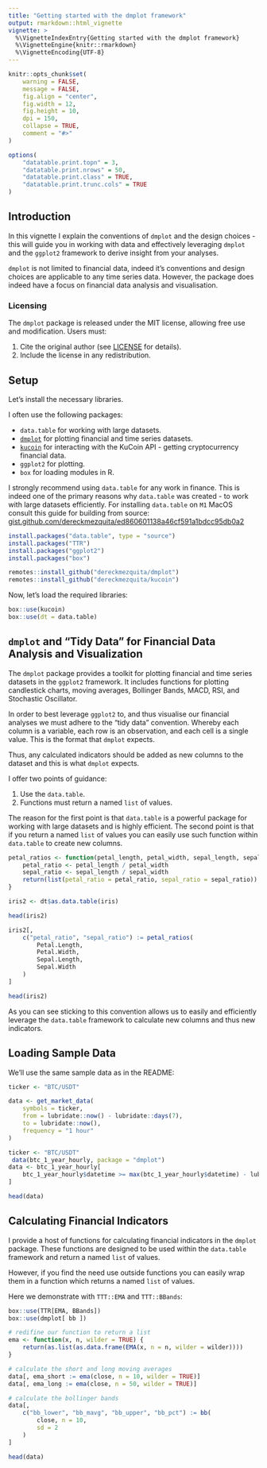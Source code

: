 ```yaml
---
title: "Getting started with the dmplot framework"
output: rmarkdown::html_vignette
vignette: >
  %\VignetteIndexEntry{Getting started with the dmplot framework}
  %\VignetteEngine{knitr::rmarkdown}
  %\VignetteEncoding{UTF-8}
---
```


```r
knitr::opts_chunk$set(
    warning = FALSE,
    message = FALSE,
    fig.align = "center",
    fig.width = 12,
    fig.height = 10,
    dpi = 150,
    collapse = TRUE,
    comment = "#>"
)

options(
    "datatable.print.topn" = 3,
    "datatable.print.nrows" = 50,
    "datatable.print.class" = TRUE,
    "datatable.print.trunc.cols" = TRUE
)
```

## Introduction

In this vignette I explain the conventions of `dmplot` and the design choices - this will guide you in working with data and effectively leveraging `dmplot` and the `ggplot2` framework to derive insight from your analyses.

`dmplot` is not limited to financial data, indeed it's conventions and design choices are applicable to any time series data. However, the package does indeed have a focus on financial data analysis and visualisation.

### Licensing

The `dmplot` package is released under the MIT license, allowing free use and modification. Users must:

1. Cite the original author (see [LICENSE](https://dereckmezquita.github.io/dmplot/LICENSE-text.html) for details).
2. Include the license in any redistribution.

## Setup

Let's install the necessary libraries.

I often use the following packages:

- `data.table` for working with large datasets.
- [`dmplot`](https://github.com/dereckmezquita/dmplot) for plotting financial and time series datasets.
- [`kucoin`](https://github.com/dereckmezquita/kucoin) for interacting with the KuCoin API - getting cryptocurrency financial data.
- `ggplot2` for plotting.
- `box` for loading modules in R.

I strongly recommend using `data.table` for any work in finance. This is indeed one of the primary reasons why `data.table` was created - to work with large datasets efficiently. For installing `data.table` on `M1` MacOS consult this guide for building from source: [gist.github.com/dereckmezquita/ed860601138a46cf591a1bdcc95db0a2](https://gist.github.com/dereckmezquita/ed860601138a46cf591a1bdcc95db0a2)

```r
install.packages("data.table", type = "source")
install.packages("TTR")
install.packages("ggplot2")
install.packages("box")

remotes::install_github("dereckmezquita/dmplot")
remotes::install_github("dereckmezquita/kucoin")
```

Now, let's load the required libraries:

```r
box::use(kucoin)
box::use(dt = data.table)
```

## `dmplot` and "Tidy Data" for Financial Data Analysis and Visualization

The `dmplot` package provides a toolkit for plotting financial and time series datasets in the `ggplot2` framework. It includes functions for plotting candlestick charts, moving averages, Bollinger Bands, MACD, RSI, and Stochastic Oscillator.

In order to best leverage `ggplot2` to, and thus visualise our financial analyses we must adhere to the "tidy data" convention. Whereby each column is a variable, each row is an observation, and each cell is a single value. This is the format that `dmplot` expects.

Thus, any calculated indicators should be added as new columns to the dataset and this is what `dmplot` expects. 

I offer two points of guidance:

1. Use the `data.table`.
1. Functions must return a named `list` of values.

The reason for the first point is that `data.table` is a powerful package for working with large datasets and is highly efficient. The second point is that if you return a named `list` of values you can easily use such function within `data.table` to create new columns.

```r
petal_ratios <- function(petal_length, petal_width, sepal_length, sepal_width) {
    petal_ratio <- petal_length / petal_width
    sepal_ratio <- sepal_length / sepal_width
    return(list(petal_ratio = petal_ratio, sepal_ratio = sepal_ratio))
}

iris2 <- dt$as.data.table(iris)

head(iris2)

iris2[,
    c("petal_ratio", "sepal_ratio") := petal_ratios(
        Petal.Length,
        Petal.Width,
        Sepal.Length,
        Sepal.Width
    )
]

head(iris2)
```

As you can see sticking to this convention allows us to easily and efficiently leverage the `data.table` framework to calculate new columns and thus new indicators.

## Loading Sample Data

We'll use the same sample data as in the README:

```r
ticker <- "BTC/USDT"

data <- get_market_data(
    symbols = ticker,
    from = lubridate::now() - lubridate::days(7),
    to = lubridate::now(),
    frequency = "1 hour"
)
```

```r
ticker <- "BTC/USDT"
 data(btc_1_year_hourly, package = "dmplot")
data <- btc_1_year_hourly[
    btc_1_year_hourly$datetime >= max(btc_1_year_hourly$datetime) - lubridate::days(7),
]

head(data)
```


## Calculating Financial Indicators

I provide a host of functions for calculating financial indicators in the `dmplot` package. These functions are designed to be used within the `data.table` framework and return a named `list` of values.

However, if you find the need use outside functions you can easily wrap them in a function which returns a named `list` of values.

Here we demonstrate with `TTT::EMA` and `TTT::BBands`:

```r
box::use(TTR[EMA, BBands])
box::use(dmplot[ bb ])

# redifine our function to return a list
ema <- function(x, n, wilder = TRUE) {
    return(as.list(as.data.frame(EMA(x, n = n, wilder = wilder))))
}

# calculate the short and long moving averages
data[, ema_short := ema(close, n = 10, wilder = TRUE)]
data[, ema_long := ema(close, n = 50, wilder = TRUE)]

# calculate the bollinger bands
data[,
    c("bb_lower", "bb_mavg", "bb_upper", "bb_pct") := bb(
        close, n = 10,
        sd = 2
    )
]

head(data)
```
